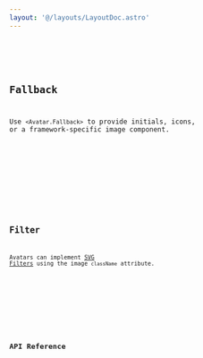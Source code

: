 ```yaml
---
layout: '@/layouts/LayoutDoc.astro'
---
```





<Preview client:load>
	<Fragment slot="preview">
		<Default client:visible />
	</Fragment>
	<Fragment slot="code">
		<Code code={DefaultRaw} lang="tsx" />
	</Fragment>
</Preview>

## Fallback

Use `<Avatar.Fallback>` to provide initials, icons, or a framework-specific image component.

<Preview client:load>
	<Fragment slot="preview">
		<Fallback client:visible />
	</Fragment>
	<Fragment slot="code">
		<Code code={FallbackRaw} lang="tsx" />
	</Fragment>
</Preview>

## Filter

Avatars can implement [SVG Filters](/docs/guides/cookbook/svg-filters) using the image `className` attribute.

<Preview client:load>
	<Fragment slot="preview">
		<Filter client:visible />
	</Fragment>
	<Fragment slot="code">
		<Code code={FilterRaw} lang="tsx" />
	</Fragment>
</Preview>

## API Reference

<ApiTable />
